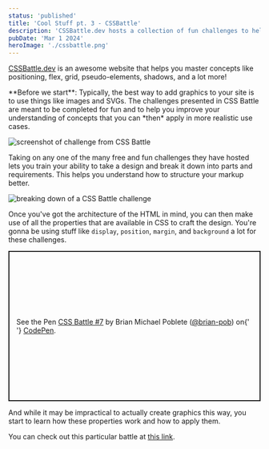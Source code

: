 ```yaml
---
status: 'published'
title: 'Cool Stuff pt. 3 - CSSBattle'
description: 'CSSBattle.dev hosts a collection of fun challenges to help you master CSS concepts like positioning, flex, grid, shadows, and more!'
pubDate: 'Mar 1 2024'
heroImage: './cssbattle.png'
---
```



[CSSBattle.dev](https://cssbattle.dev/) is an awesome website that helps you master concepts like positioning, flex, grid, pseudo-elements, shadows, and a lot more!

<Aside>
  **Before we start**: Typically, the best way to add graphics to your site is
  to use things like images and SVGs. The challenges presented in CSS Battle are
  meant to be completed for fun and to help you improve your understanding of
  concepts that you can *then* apply in more realistic use cases.
</Aside>

![screenshot of challenge from CSS Battle](./cssbattle-screenshot2.png)

Taking on any one of the many free and fun challenges they have hosted lets you train your ability to take a design and break it down into parts and requirements. This helps you understand how to structure your markup better.

![breaking down of a CSS Battle challenge](./cssbattle-tldraw.png)

Once you've got the architecture of the HTML in mind, you can then make use of all the properties that are available in CSS to craft the design. You're gonna be using stuff like `display`, `position`, `margin`, and `background` a lot for these challenges.

<p
  class='codepen'
  data-height='300'
  data-default-tab='css,result'
  data-slug-hash='JjVoGrw'
  data-user='brian-pob'
  style='height: 300px; box-sizing: border-box; display: flex; align-items: center; justify-content: center; border: 2px solid; margin: 1em 0; padding: 1em;'
>
  <span>
    See the Pen
    <a href='https://codepen.io/brian-pob/pen/JjVoGrw'>CSS Battle #7</a> by Brian
    Michael Poblete (<a href='https://codepen.io/brian-pob'>@brian-pob</a>) on{' '}
    <a href='https://codepen.io'>CodePen</a>.
  </span>
</p>
<script async src='https://cpwebassets.codepen.io/assets/embed/ei.js'></script>

And while it may be impractical to actually create graphics this way, you start to learn how these properties work and how to apply them.

You can check out this particular battle at [this link](https://cssbattle.dev/play/7).
